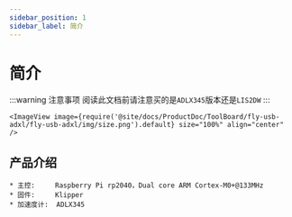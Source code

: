 ```yaml
---
sidebar_position: 1
sidebar_label: 简介
---
```




# 简介

:::warning 注意事项
阅读此文档前请注意买的是`ADLX345`版本还是`LIS2DW`
:::

    <ImageView image={require('@site/docs/ProductDoc/ToolBoard/fly-usb-adxl/fly-usb-adxl/img/size.png').default} size="100%" align="center" />

## 产品介绍

    * 主控:     Raspberry Pi rp2040，Dual core ARM Cortex-M0+@133MHz
    * 固件:     Klipper
    * 加速度计:  ADLX345